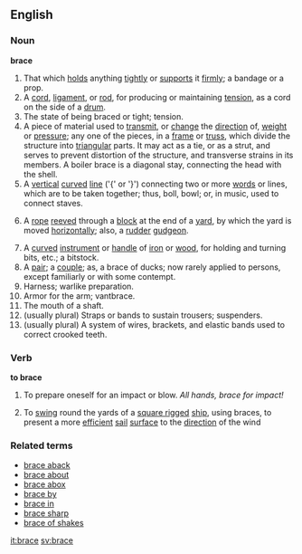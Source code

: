 ==English==

===Noun===

'''brace'''

#That which [[hold]]s anything [[tightly]] or [[supports]] it [[firmly]]; a bandage or a prop.
#A [[cord]], [[ligament]], or [[rod]], for producing or maintaining [[tension]], as a cord on the side of a [[drum]].
#The state of being braced or tight; tension.
#A piece of material used to [[transmit]], or [[change]] the [[direction]] of, [[weight]] or [[pressure]]; any one of the pieces, in a [[frame]] or [[truss]], which divide the structure into [[triangular]] parts. It may act as a tie, or as a strut, and serves to prevent distortion of the structure, and transverse strains in its members. A boiler brace is a diagonal stay, connecting the head with the shell.
#A [[vertical]] [[curved]] [[line]] ('{' or '}') connecting two or more [[word]]s or lines, which are to be taken together; thus, boll, bowl; or, in music, used to connect staves.
#{{nautical}} A [[rope]] [[reeved]] through a [[block]] at the end of a [[yard]], by which the yard is moved [[horizontally]]; also, a [[rudder]] [[gudgeon]].
#A [[curved]] [[instrument]] or [[handle]] of [[iron]] or [[wood]], for holding and turning bits, etc.; a bitstock.
#A [[pair]]; a [[couple]]; as, a brace of ducks; now rarely applied to persons, except familiarly or with some contempt.
#Harness; warlike preparation.
#Armor for the arm; vantbrace.
#The mouth of a shaft.
#(usually plural) Straps or bands to sustain trousers; suspenders.
#(usually plural) A system of wires, brackets, and elastic bands used to correct crooked teeth.

===Verb===
'''to brace'''
#To prepare oneself for an impact or blow. ''All hands, brace for impact!''
#{{nautical}} To [[swing]] round the yards of a [[square rigged]] [[ship]], using braces, to present a more [[efficient]] [[sail]] [[surface]] to the [[direction]] of the wind

===Related terms===
*[[brace aback]]
*[[brace about]]
*[[brace abox]]
*[[brace by]]
*[[brace in]]
*[[brace sharp]]
*[[brace of shakes]]

[[it:brace]]
[[sv:brace]]